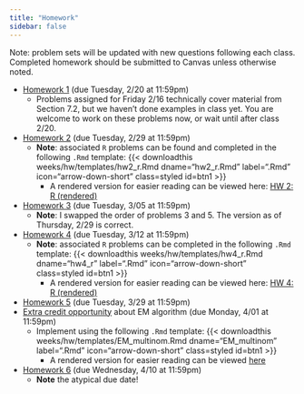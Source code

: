 ```yaml
---
title: "Homework"
sidebar: false
---
```


Note: problem sets will be updated with new questions following each class. Completed homework should be submitted to Canvas unless otherwise noted.

-   [Homework 1](weeks/hw/hw1.pdf) (due Tuesday, 2/20 at 11:59pm)
    -   Problems assigned for Friday 2/16 technically cover material from Section 7.2, but we haven't done examples in class yet. You are welcome to work on these problems now, or wait until after class 2/20.
-   [Homework 2](weeks/hw/hw2.pdf) (due Tuesday, 2/29 at 11:59pm)
    -   **Note**: associated `R` problems can be found and completed in the following `.Rmd` template: {{< downloadthis weeks/hw/templates/hw2_r.Rmd dname="hw2_r.Rmd" label=".Rmd" icon="arrow-down-short" class=styled id=btn1 >}}
        -   A rendered version for easier reading can be viewed here: [HW 2: R (rendered)](weeks/hw/templates/hw2_r.Rmd)
-   [Homework 3](weeks/hw/hw3.pdf) (due Tuesday, 3/05 at 11:59pm)
    -   **Note**: I swapped the order of problems 3 and 5. The version as of Thursday, 2/29 is correct.
-   [Homework 4](weeks/hw/hw4.pdf) (due Tuesday, 3/12 at 11:59pm)
    -   **Note**: associated `R` problems can be completed in the following `.Rmd` template: {{< downloadthis weeks/hw/templates/hw4_r.Rmd dname="hw4_r" label=".Rmd" icon="arrow-down-short" class=styled id=btn1 >}}
        -   A rendered version for easier reading can be viewed here: [HW 4: R (rendered)](weeks/hw/templates/hw4_r.Rmd)
-   [Homework 5](weeks/hw/hw5.pdf) (due Tuesday, 3/29 at 11:59pm)
-   [Extra credit opportunity](weeks/hw/EM_multinom_description.pdf) about EM algorithm (due Monday, 4/01 at 11:59pm)
    -   Implement using the following `.Rmd` template: {{< downloadthis weeks/hw/templates/EM_multinom.Rmd dname="EM_multinom" label=".Rmd" icon="arrow-down-short" class=styled id=btn1 >}}
        -   A rendered version for easier reading can be viewed [here](weeks/hw/templates/EM_multinom.Rmd)
-   [Homework 6](weeks/hw/hw6.pdf) (due Wednesday, 4/10 at 11:59pm)
    -   **Note** the atypical due date!
